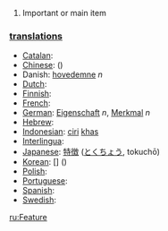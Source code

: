 #Important or main item

=== [[translation]]s ===

*[[Catalan]]: [[]] '' ''
*[[Chinese]]: [[]] ()
* Danish: [[hovedemne]] ''n''
*[[Dutch]]: [[]] '' ''
*[[Finnish]]: [[]]
*[[French]]: [[]] '' ''
*[[German]]: [[Eigenschaft]] ''n'', [[Merkmal]] ''n''
*[[Hebrew]]: [[]] '' ''
*[[Indonesian]]: [[ciri]] [[khas]]
*[[Interlingua]]: [[]]
*[[Japanese]]: [[特徴]] ([[とくちょう]], tokuchō)
*[[Korean]]: [[]] [] ()
*[[Polish]]: [[]]
*[[Portuguese]]: [[]] '' ''
*[[Spanish]]: [[]] '' ''
*[[Swedish]]: [[]] '' ''

[[ru:Feature]]
